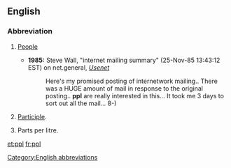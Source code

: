 {{also|PPL}}
==English==

===Abbreviation===
{{head|en|abbreviation}}

# {{context|informal|lang=en}} [[people|People]]
#* '''1985:''' Steve Wall, "internet mailing summary" (25-Nov-85 13:43:12 EST) on net.general, ''[[w:Usenet|Usenet]]''
#*: Here's my promised posting of internetwork mailing..  There was a HUGE amount of mail in response to the original posting.. '''ppl''' are really interested in this...  It took me 3 days to sort out all the mail... 8-)
# {{context|linguistics|lang=en}} [[participle|Participle]].
# Parts per litre.

[[Category:English abbreviations]]

[[et:ppl]]
[[fr:ppl]]
